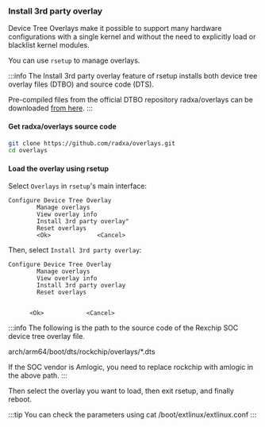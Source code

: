 ### Install 3rd party overlay

Device Tree Overlays make it possible to support many hardware configurations with a single kernel and without the need to explicitly load or blacklist kernel modules.

You can use `rsetup` to manage overlays.

:::info
The Install 3rd party overlay feature of rsetup installs both device tree overlay files (DTBO) and source code (DTS).

Pre-compiled files from the official DTBO repository radxa/overlays can be downloaded [from here](https://github.com/radxa/overlays/actions).
:::

#### Get radxa/overlays source code

```bash
git clone https://github.com/radxa/overlays.git
cd overlays
```

#### Load the overlay using rsetup

Select `Overlays` in `rsetup`'s main interface:

```
Configure Device Tree Overlay
        Manage overlays
        View overlay info
        Install 3rd party overlay"
        Reset overlays
        <Ok>             <Cancel>
```

Then, select `Install 3rd party overlay`:

```
Configure Device Tree Overlay
        Manage overlays
        View overlay info
        Install 3rd party overlay
        Reset overlays


      <Ok>            <Cancel>
```

:::info
The following is the path to the source code of the Rexchip SOC device tree overlay file.

arch/arm64/boot/dts/rockchip/overlays/\*.dts

If the SOC vendor is Amlogic, you need to replace rockchip with amlogic in the above path.
:::

Then select the overlay you want to load, then exit rsetup, and finally reboot.

:::tip
You can check the parameters using cat /boot/extlinux/extlinux.conf
:::

